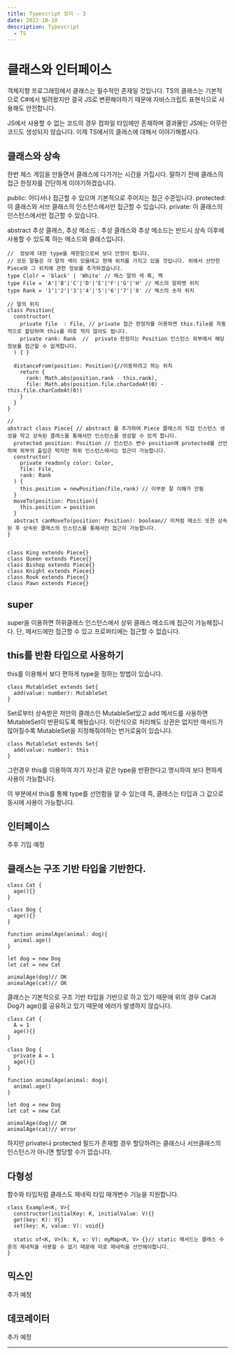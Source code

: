 ```yaml
---
title: Typescript 정리 - 3
date: 2022-10-10
description: Typescript
  - TS
---
```


# 클래스와 인터페이스

객체지향 프로그래밍에서 클래스는 필수적인 존재일 것입니다. TS의 클래스는 기본적으로 C#에서 빌려왔지만 결국 JS로 변환해야하기 때문에 자바스크립트 표현식으로 사용해도 안전합니다.

JS에서 사용할 수 없는 코드의 경우 컴파일 타임에만 존재하며 결과물인 JS에는 아무런 코드도 생성되지 않습니다. 이제 TS에서의 클래스에 대해서 이야기해봅시다.

## 클래스와 상속

한번 체스 게임을 만들면서 클래스에 다가가는 시간을 가집시다. 말하기 전에 클래스의 접근 한정자를 간단하게 이야기하겠습니다.

public: 어디서나 접근할 수 있으며 기본적으로 주어지는 접근 수준입니다.
protected: 이 클래스와 서브 클래스의 인스턴스에서만 접근할 수 있습니다.
private: 이 클래스의 인스턴스에서만 접근할 수 있습니다.

abstract 추상 클래스, 추상 메소드 : 추상 클래스와 추상 메소드는 반드시 상속 이후에 사용할 수 있도록 하는 메소드와 클래스입니다.

```
//  정보에 대한 type을 제한함으로써 보다 안정이 됩니다.
// 모든 말들은 각 말의 색이 있을테고 현재 위치를 가지고 있을 것입니다. 위에서 선언한 Piece와 그 위치에 관한 정보를 추가하겠습니다.
type Clolr = 'black' | 'White' // 체스 말의 색 흑, 백
type File = 'A'|'B'|'C'|'D'|'E'|'F'|'G'|'H' // 체스의 알파뱃 위치
type Rank = '1'|'2'|'3'|'4'|'5'|'6'|'7'|'8' // 체스의 숫자 위치

// 말의 위치
class Position{
  constructor(
    private file  : File, // private 접근 한정자를 이용하면 this.file을 자동적으로 할당하며 this를 따로 적지 않아도 됩니다.
    private rank: Rank  //  private 한정자는 Position 인스턴스 외부에서 해당 정보를 접근할 수 없게합니다.
  ) { }

  distanceFrom(position: Position){//이동하려고 하는 위치
    return {
      rank: Math.abs(position.rank - this.rank),
      file: Math.abs(position.file.charCodeAt(0) - this.file.charCodeAt(0))
    }
  }
}

//
abstract class Piece{ // abstract 를 추가하여 Piece 클래스의 직접 인스턴스 생성을 막고 상속된 클래스를 통해서만 인스턴스를 생성할 수 있게 합니다.
  protected position: Position // 인스턴스 변수 position에 protected를 선언하여 외부의 출입은 막지만 하위 인스턴스에서는 접근이 가능합니다.
  constructor(
    private readonly color: Color,
    file: File,
    rank: Rank
  ) {
    this.position = newPosition(file,rank) // 이부분 잘 이해가 안됨
  }
  moveTo(position: Position){
    this.position = position
  }
  abstract canMoveTo(position: Position): boolean// 이처럼 메소드 또한 상속된 후 상속된 클래스의 인스턴스를 통해서만 접근이 가능합니다.
}


class King extends Piece{}
class Queen extends Piece{}
class Bishop extends Piece{}
class Knight extends Piece{}
class Rook extends Piece{}
class Pawn extends Piece{}
```

## super

super을 이용하면 하위클래스 인스턴스에서 상위 클래스 메소드에 접근이 가능해집니다. 단, 메서드에만 접근할 수 있고 프로퍼티에는 접근할 수 없습니다.

## this를 반환 타입으로 사용하기

this를 이용해서 보다 편하게 type을 정하는 방법이 있습니다.

```
class MutableSet extends Set{
  add(value: number): MutableSet
}
```

Set로부터 상속받은 저만의 클래스인 MutableSet있고 add 메서드를 사용하면 MutableSet이 반환되도록 해뒀습니다.
이런식으로 처리해도 상관은 없지만 매서드가 많아질수록 MutableSet을 지정해줘야하는 번거로움이 있습니다.

```
class MutableSet extends Set{
  add(value: number): this
}
```

그런경우 this를 이용하여 자기 자신과 같은 type을 반환한다고 명시하여 보다 편하게 사용이 가능합니다.

이 부분에서 this를 통해 type를 선언함을 알 수 있는데 즉, 클래스는 타입과 그 값으로 동시에 사용이 가능합니다.

## 인터페이스

추후 기입 예정

## 클래스는 구조 기반 타입을 기반한다.

```
class Cat {
  age(){}
}

class Dog {
  age(){}
}

function animalAge(animal: dog){
  animal.age()
}

let dog = new Dog
let cat = new Cat

animalAge(dog)// OK
animalAge(cat)// OK
```

클래스는 기본적으로 구조 기반 타입을 기반으로 하고 있기 때문에 위의 경우 Cat과 Dog가 age()를 공유하고 있기 때문에 에러가 발생하지 않습니다.

```
class Cat {
  A = 1
  age(){}
}

class Dog {
  private A = 1
  age(){}
}

function animalAge(animal: dog){
  animal.age()
}

let dog = new Dog
let cat = new Cat

animalAge(dog)// OK
animalAge(cat)// error
```

하지만 private나 protected 필드가 존재할 경우 할당하려는 클래스나 서브클래스의 인스턴스가 아니면 할당할 수가 없습니다.

## 다형성

함수와 타입처럼 클래스도 제네릭 타입 매개변수 기능을 지원합니다.

```
class Example<K, V>{
  constructor(initialKey: K, initialValue: V){}
  get(key: K): V{}
  set(key: K, value: V): void{}

  static of<K, V>(k: K, v: V): myMap<K, V> {}// static 매서드는 클래스 수준의 제네릭을 사용할 수 없기 때문에 따로 제네릭을 선언해야합니다.
}
```

## 믹스인

추가 예정

## 데코레이터

추가 예정

---
